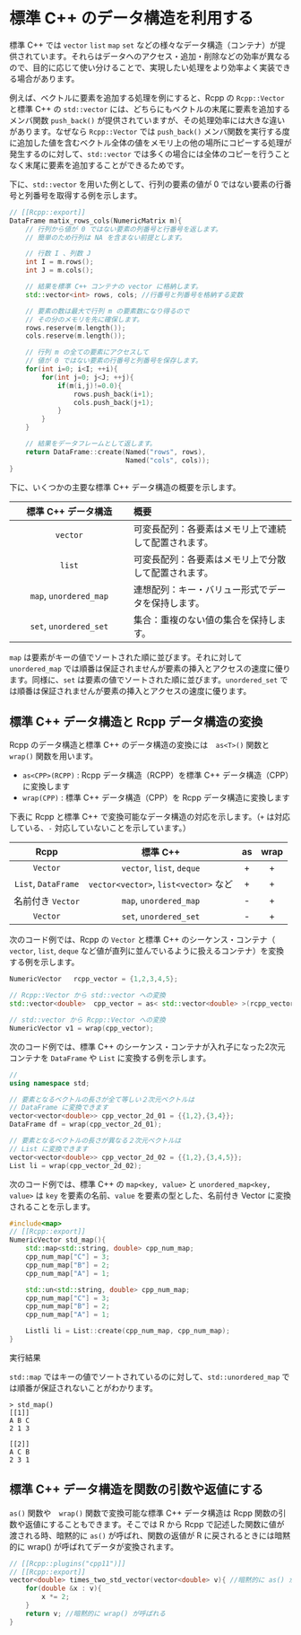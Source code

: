 # 標準 C++ のデータ構造を利用する

標準 C++ では `vector` `list` `map` `set` などの様々なデータ構造（コンテナ）が提供されています。それらはデータへのアクセス・追加・削除などの効率が異なるので、目的に応じて使い分けることで、実現したい処理をより効率よく実装できる場合があります。

例えば、ベクトルに要素を追加する処理を例にすると、Rcpp の `Rcpp::Vector` と標準 C++ の `std::vector` には、どちらにもベクトルの末尾に要素を追加するメンバ関数 `push_back()` が提供されていますが、その処理効率には大きな違いがあります。なぜなら `Rcpp::Vector` では `push_back()` メンバ関数を実行する度に追加した値を含むベクトル全体の値をメモリ上の他の場所にコピーする処理が発生するのに対して、`std::vector` では多くの場合には全体のコピーを行うことなく末尾に要素を追加することができるためです。

下に、`std::vector` を用いた例として、行列の要素の値が 0 ではない要素の行番号と列番号を取得する例を示します。

```cpp
// [[Rcpp::export]]
DataFrame matix_rows_cols(NumericMatrix m){
    // 行列から値が 0 ではない要素の列番号と行番号を返します。
    // 簡単のため行列は NA を含まない前提とします。

    // 行数 I 、列数 J
    int I = m.rows();
    int J = m.cols();

    // 結果を標準 C++ コンテナの vector に格納します。
    std::vector<int> rows, cols; //行番号と列番号を格納する変数

    // 要素の数は最大で行列 m の要素数になり得るので
    // その分のメモリを先に確保します。
    rows.reserve(m.length());
    cols.reserve(m.length());

    // 行列 m の全ての要素にアクセスして
    // 値が 0 ではない要素の行番号と列番号を保存します。
    for(int i=0; i<I; ++i){
        for(int j=0; j<J; ++j){
            if(m(i,j)!=0.0){
                rows.push_back(i+1);
                cols.push_back(j+1);
            }
        }
    }

    // 結果をデータフレームとして返します。
    return DataFrame::create(Named("rows", rows),
                             Named("cols", cols));
}
```

下に、いくつかの主要な標準 C++ データ構造の概要を示します。

|標準 C++ データ構造|概要|
|:-:|:---|
| `vector` |可変長配列：各要素はメモリ上で連続して配置されます。|
| `list`  |可変長配列：各要素はメモリ上で分散して配置されます。|
| `map`, `unordered_map` | 連想配列：キー・バリュー形式でデータを保持します。|
| `set`, `unordered_set` | 集合：重複のない値の集合を保持します。|

`map` は要素がキーの値でソートされた順に並びます。それに対して `unordered_map` では順番は保証されませんが要素の挿入とアクセスの速度に優ります。同様に、`set` は要素の値でソートされた順に並びます。`unordered_set` では順番は保証されませんが要素の挿入とアクセスの速度に優ります。


## 標準 C++ データ構造と Rcpp データ構造の変換

Rcpp のデータ構造と標準 C++ のデータ構造の変換には　`as<T>()` 関数と `wrap()` 関数を用います。

* `as<CPP>(RCPP)`   : Rcpp データ構造（RCPP）を標準 C++ データ構造（CPP）に変換します
* `wrap(CPP)` : 標準 C++ データ構造（CPP）を Rcpp データ構造に変換します

下表に Rcpp と標準 C++ で変換可能なデータ構造の対応を示します。（`+` は対応している、`-` 対応していないことを示しています。）

| Rcpp | 標準 C++ | as | wrap |
|:---:|:---:|:---:| :---: |
| `Vector` | `vector`, `list`, `deque`   |+|+|
| `List`, `DataFrame` | `vector<vector>`, `list<vector>` など|+|+|
|  名前付き `Vector` | `map`, `unordered_map`|-|+|
| `Vector` | `set`, `unordered_set`|-|+|

次のコード例では、Rcpp の `Vector` と標準 C++ のシーケンス・コンテナ（ `vector`, `list`, `deque` など値が直列に並んでいるように扱えるコンテナ）を変換する例を示します。

```cpp
NumericVector   rcpp_vector = {1,2,3,4,5};

// Rcpp::Vector から std::vector への変換  
std::vector<double>  cpp_vector = as< std::vector<double> >(rcpp_vector);

// std::vector から Rcpp::Vector への変換  
NumericVector v1 = wrap(cpp_vector);
```

次のコード例では、標準 C++ のシーケンス・コンテナが入れ子になった2次元コンテナを `DataFrame` や `List` に変換する例を示します。

```cpp
//
using namespace std;

// 要素となるベクトルの長さが全て等しい２次元ベクトルは
// DataFrame に変換できます
vector<vector<double>> cpp_vector_2d_01 = {{1,2},{3,4}};
DataFrame df = wrap(cpp_vector_2d_01);

// 要素となるベクトルの長さが異なる２次元ベクトルは
// List に変換できます
vector<vector<double>> cpp_vector_2d_02 = {{1,2},{3,4,5}};
List li = wrap(cpp_vector_2d_02);
```

次のコード例では、標準 C++ の `map<key, value>` と `unordered_map<key, value>` は `key` を要素の名前、`value` を要素の型とした、名前付き Vector に変換されることを示します。

```cpp
#include<map>
// [[Rcpp::export]]
NumericVector std_map(){
    std::map<std::string, double> cpp_num_map;
    cpp_num_map["C"] = 3;    
    cpp_num_map["B"] = 2;
    cpp_num_map["A"] = 1;

    std::un<std::string, double> cpp_num_map;
    cpp_num_map["C"] = 3;    
    cpp_num_map["B"] = 2;
    cpp_num_map["A"] = 1;

    Listli li = List::create(cpp_num_map, cpp_num_map);
}
```

実行結果

`std::map` ではキーの値でソートされているのに対して、`std::unordered_map` では順番が保証されないことがわかります。

```
> std_map()
[[1]]
A B C
2 1 3

[[2]]
A C B
2 3 1
```



## 標準 C++ データ構造を関数の引数や返値にする

`as()` 関数や　`wrap()` 関数で変換可能な標準 C++ データ構造は Rcpp 関数の引数や返値にすることもできます。そこでは R から Rcpp で記述した関数に値が渡される時、暗黙的に `as()` が呼ばれ、関数の返値が R に戻されるときには暗黙的に wrap() が呼ばれてデータが変換されます。

```cpp
// [[Rcpp::plugins("cpp11")]]
// [[Rcpp::export]]
vector<double> times_two_std_vector(vector<double> v){ //暗黙的に as() が呼ばれる
    for(double &x : v){
        x *= 2;
    }
    return v; //暗黙的に wrap() が呼ばれる
}
```